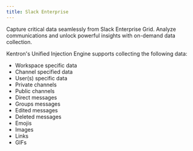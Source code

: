 ```yaml
---
title: Slack Enterprise
---
```


Capture critical data seamlessly from Slack Enterprise Grid. Analyze communications and unlock powerful insights with on-demand data collection.


Kentron's Unified Injection Engine supports collecting the following data:

- Workspace specific data 
- Channel specified data 
- User(s) specific data 
- Private channels 
- Public channels 
- Direct messages
- Groups messages 
- Edited messages 
- Deleted messages 
- Emojis
- Images 
- Links 
- GIFs
